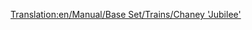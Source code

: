 [[Translation:en/Manual/Base Set/Trains/Chaney 'Jubilee']]
{{en/Manual/Base Set/Trains/Trains|Cost=£15,234 ($30.468)
|Speed=112 kph (70 mph)
|Weight=131 t
|Power=1,000 hp (746 kW)
|Annual=£1,968 ($3.936)
|Designed=1934
|Lifespan=21
|Capacity=N/A
|Description=The mid-range starting locomotive in TTD Temperate.  Not as cheap to run as the Kirby Paul Tank, and not as fast or powerful as the Ginzu A4.  But still useful if you want a balance.
|Real-life=This is the LMS Stanier "Jubilee", a locomotive created for secondary express passenger duties.  For more information, see http://en.wikipedia.org/wiki/LMS_Jubilee_Class
|A possible Real-Life Equivalent could be the "Jubilee Class"
}}